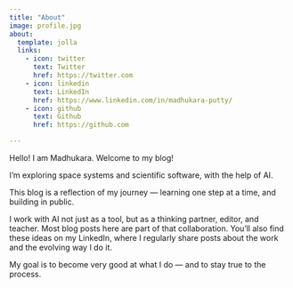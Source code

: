 ```yaml
---
title: "About"
image: profile.jpg
about:
  template: jolla
  links:
    - icon: twitter
      text: Twitter
      href: https://twitter.com
    - icon: linkedin
      text: LinkedIn
      href: https://www.linkedin.com/in/madhukara-putty/
    - icon: github
      text: Github
      href: https://github.com

---
```


Hello! I am Madhukara. Welcome to my blog!

I’m exploring space systems and scientific software, with the help of AI.

This blog is a reflection of my journey — learning one step at a time, and
building in public.

I work with AI not just as a tool, but as a thinking partner, editor, and
teacher. Most blog posts here are part of that collaboration. You’ll also find
these ideas on my LinkedIn, where I regularly share posts about the work and the
evolving way I do it.

My goal is to become very good at what I do — and to stay true to the process.
